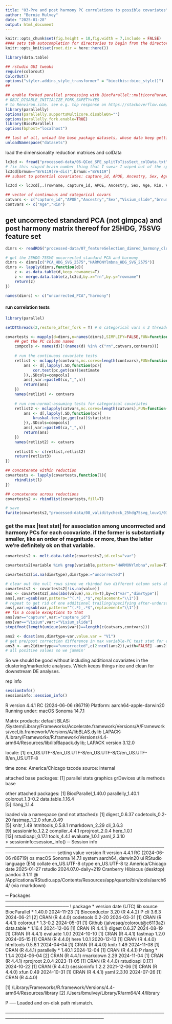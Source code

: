 ```yaml
---
title: "03-Pre and post harmony PC correlations to possible covariates"
author: "Bernie Mulvey"
date: "2025-01-28"
output: html_document
---
```


```r
knitr::opts_chunk$set(fig.height = 10,fig.width = 7,include = FALSE)
#### sets tab autocompletion for directories to begin from the directory containing the .Rproj session, instead of the script's directory if different
knitr::opts_knit$set(root.dir = here::here())

library(data.table)

## rstudio GUI tweaks
require(colorout)
ColorOut()
options("styler.addins_style_transformer" = "biocthis::bioc_style()")
##

## enable forked parallel processing with BiocParallel::multicoreParam, future::, etc. seemed to need this a couple times, but otherwise havent so its here as a preventative measure. part of this is adding the line 
# OBJC_DISABLE_INITIALIZE_FORK_SAFETY=YES
# to Renviron.site. see e.g. top response on https://stackoverflow.com/questions/73638290/python-on-mac-is-it-safe-to-set-objc-disable-initialize-fork-safety-yes-globall 
library(parallelly)
options(parallelly.supportsMulticore.disableOn="")
options(parallelly.fork.enable=TRUE)
library(BiocParallel)
options(bphost="localhost")

## last of all, unload the base package datasets, whose data keep getting in the way of autocompletions (e.g., Theoph is priortized over TRUE)
unloadNamespace("datasets")
```

load the dimensionality reduction matrices and colData
```r
lc3cd <- fread("processed-data/06-QCed_SPE_splitToTissSect_colData.txt")
# fix this stupid brain number thing that I swear I wiped out of the spe before
lc3cd[brnum=="Br6119(re-dis)",brnum:="Br6119"]
## subset to potential covariates: capture_id, APOE, Ancestry, Sex, Age, Rin, Visium_slide, brnum

lc3cd <- lc3cd[,.(rowname, capture_id, APOE, Ancestry, Sex, Age, Rin, Visium_slide,brnum)]

## vector of continuous and categorical covars
catvars <- c("capture_id","APOE","Ancestry","Sex","Visium_slide","brnum")
contvars <- c("Age","Rin")
```

## get uncorrected standard PCA (not glmpca) and post harmony matrix thereof for 25HDG, 75SVG feature set
```r
dimrs <- readRDS("processed-data/07_featureSelection_dimred_harmony_clustering/02-PCA_harmo_UMAP_matrices_HiDevG_HVG_SVG_andmixed_featsets.RDS")

# get the 25HDG-75SVG uncorrected standard PCA and harmony
dimrs <- dimrs[c("PCA_HDG_SVG_2575","HARMONYlmbna_HDG_SVG_2575")]
dimrs <- lapply(dimrs,function(d){
    z <- as.data.table(d,keep.rownames=T)
    z <- merge.data.table(z,lc3cd,by.x="rn",by.y="rowname")
    return(z)
})

names(dimrs) <- c("uncorrected_PCA","harmony")
```

#### run correlation tests
```r
library(parallel)

setDTthreads(2,restore_after_fork = T) # 6 categorical vars x 2 threads = 12 cores = number of cores on machine

covartests <- mapply(d=dimrs,n=names(dimrs),SIMPLIFY=FALSE,FUN=function(d,n){
    ## get the PC column names
    compcols <- names(d)[!(names(d) %in% c("rn",catvars,contvars))]
    
    # run the continuous covariate tests
    retlist <- mclapply(contvars,mc.cores=length(contvars),FUN=function(co){
        ans <- d[,lapply(.SD,function(pc){
            cor.test(pc,get(co))$estimate
        }),.SDcols=compcols]
        ans[,var:=paste0(co,"_",n)]
        return(ans)
    })
    names(retlist) <- contvars
    
    # run non-normal-assuming tests for categorical covariates
    retlist2 <- mclapply(catvars,mc.cores=length(catvars),FUN=function(ca){
        ans <- d[,lapply(.SD,function(pc){
            kruskal.test(pc,get(ca))$statistic
        }),.SDcols=compcols]
        ans[,var:=paste0(ca,"_",n)]
        return(ans)
    })
    names(retlist2) <- catvars
    
    retlist3 <- c(retlist,retlist2)
    return(retlist3)
})

## concatenate within reduction
covartests <- lapply(covartests,function(l){
    rbindlist(l)
})

## concatenate across reductions
covartests2 <- rbindlist(covartests,fill=T)

# save
fwrite(covartests2,"processed-data/08_validitycheck_25hdg75svg_louv1/03-PotentialCovar_assocs_to_uncorrectedPCs-and-HarmonyPCs.txt",sep='\t',quote=F,row.names=F)
```

### get the max |test stat| for association among uncorrrected and harmony PCs for each ccovariate. if the former is substantially smaller, like an order of magnitude or more, than the latter we're definitely ok on that variable.
```r
covartests2 <- melt.data.table(covartests2,id.cols="var")

covartests2[variable %in% grep(variable,pattern="HARMONYlmbna",value=T),dimrtype:="harmony"]

covartests2[is.na(dimrtype),dimrtype:="uncorrected"]

# clear out the null rows since we rbinded two different column sets above
covartests2 <- covartests2[!is.na(value)]
ans <- covartests2[,max(abs(value),na.rm=T),by=c("var","dimrtype")]
ans[,var:=gsub(var,pattern="^(.*)_.*$",replacement="\\1")]
# repeat to get rid of one additional trailing/specifying after-underscored feature
ans[,var:=gsub(var,pattern="^(.*)_.*$",replacement="\\1")]
## fix a couple exceptions to that
ans[var=="capture",var:="capture_id"]
ans[var=="Visium",var:="Visium_slide"]
stopifnot(length(unique(ans$var))==length(c(catvars,contvars)))

ans2 <- dcast(ans,dimrtype~var,value.var = "V1")
# get pre/post correction difference in max variable-PC test stat for each variable; positive values indicate decreased association after harmony integration.
ans3 <- ans2[dimrtype=="uncorrected",c(2:ncol(ans2)),with=FALSE] -ans2[dimrtype=="harmony",c(2:ncol(ans2)),with=FALSE]
# all positive values so we jammin'

```

So we should be good without including additional covariates in the clustering/marker/etc analyses. Which keeps things nice and clean for downstream DE analyses.

rep info
```r
sessionInfo()
sessioninfo::session_info()
```
R version 4.4.1 RC (2024-06-06 r86719)
Platform: aarch64-apple-darwin20
Running under: macOS Sonoma 14.7.1

Matrix products: default
BLAS:   /System/Library/Frameworks/Accelerate.framework/Versions/A/Frameworks/vecLib.framework/Versions/A/libBLAS.dylib 
LAPACK: /Library/Frameworks/R.framework/Versions/4.4-arm64/Resources/lib/libRlapack.dylib;  LAPACK version 3.12.0

locale:
[1] en_US.UTF-8/en_US.UTF-8/en_US.UTF-8/C/en_US.UTF-8/en_US.UTF-8

time zone: America/Chicago
tzcode source: internal

attached base packages:
[1] parallel  stats     graphics  grDevices utils     methods   base     

other attached packages:
[1] BiocParallel_1.40.0 parallelly_1.40.1   colorout_1.3-0.2    data.table_1.16.4  
[5] rlang_1.1.4        

loaded via a namespace (and not attached):
 [1] digest_0.6.37     codetools_0.2-20  fastmap_1.2.0     xfun_0.49        
 [5] knitr_1.49        htmltools_0.5.8.1 rmarkdown_2.29    cli_3.6.3        
 [9] sessioninfo_1.2.2 compiler_4.4.1    rprojroot_2.0.4   here_1.0.1       
[13] rstudioapi_0.17.1 tools_4.4.1       evaluate_1.0.1    yaml_2.3.10      
> sessioninfo::session_info()
─ Session info ──────────────────────────────────────────────────────────────────
 setting  value
 version  R version 4.4.1 RC (2024-06-06 r86719)
 os       macOS Sonoma 14.7.1
 system   aarch64, darwin20
 ui       RStudio
 language (EN)
 collate  en_US.UTF-8
 ctype    en_US.UTF-8
 tz       America/Chicago
 date     2025-01-27
 rstudio  2024.07.0-daily+219 Cranberry Hibiscus (desktop)
 pandoc   3.1.11 @ /Applications/RStudio.app/Contents/Resources/app/quarto/bin/tools/aarch64/ (via rmarkdown)

─ Packages ──────────────────────────────────────────────────────────────────────
 ! package      * version date (UTC) lib source
   BiocParallel * 1.40.0  2024-11-23 [1] Bioconductor 3.20 (R 4.4.2)
 P cli            3.6.3   2024-06-21 [2] CRAN (R 4.4.0)
   codetools      0.2-20  2024-03-31 [1] CRAN (R 4.4.1)
   colorout     * 1.3-0.2 2024-05-01 [1] Github (jalvesaq/colorout@c6113a2)
   data.table   * 1.16.4  2024-12-06 [1] CRAN (R 4.4.1)
   digest         0.6.37  2024-08-19 [1] CRAN (R 4.4.1)
   evaluate       1.0.1   2024-10-10 [1] CRAN (R 4.4.1)
   fastmap        1.2.0   2024-05-15 [1] CRAN (R 4.4.0)
   here           1.0.1   2020-12-13 [1] CRAN (R 4.4.0)
   htmltools      0.5.8.1 2024-04-04 [1] CRAN (R 4.4.0)
   knitr          1.49    2024-11-08 [1] CRAN (R 4.4.1)
   parallelly   * 1.40.1  2024-12-04 [1] CRAN (R 4.4.1)
 P rlang        * 1.1.4   2024-06-04 [2] CRAN (R 4.4.1)
   rmarkdown      2.29    2024-11-04 [1] CRAN (R 4.4.1)
   rprojroot      2.0.4   2023-11-05 [1] CRAN (R 4.4.0)
   rstudioapi     0.17.1  2024-10-22 [1] CRAN (R 4.4.1)
   sessioninfo    1.2.2   2021-12-06 [1] CRAN (R 4.4.0)
   xfun           0.49    2024-10-31 [1] CRAN (R 4.4.1)
   yaml           2.3.10  2024-07-26 [1] CRAN (R 4.4.0)

 [1] /Library/Frameworks/R.framework/Versions/4.4-arm64/Resources/library
 [2] /Users/bmulvey/Library/R/arm64/4.4/library

 P ── Loaded and on-disk path mismatch.

─────────────────────────────────────────────────────────────────────────────────
